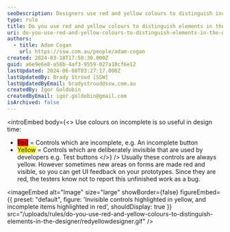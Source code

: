 ```yaml
---
seoDescription: Designers use red and yellow colours to distinguish incomplete and invisible controls on prototypes, enhancing UI feedback and tester clarity.
type: rule
title: Do you use red and yellow colours to distinguish elements in the designer?
uri: do-you-use-red-and-yellow-colours-to-distinguish-elements-in-the-designer
authors:
  - title: Adam Cogan
    url: https://ssw.com.au/people/adam-cogan
created: 2024-03-18T17:50:30.000Z
guid: a6e9e6e8-a58b-4af3-9559-027a18cf6e12
lastUpdated: 2024-06-08T03:27:17.000Z
lastUpdatedBy: Brady Stroud [SSW]
lastUpdatedByEmail: bradystroud@ssw.com.au
createdBy: Igor Goldobin
createdByEmail: igor.goldobin@gmail.com
isArchived: false
---
```


<introEmbed
  body={<>
Use colours on incomplete is so useful in design time:

- <span style="background-color:red">Red</span> = Controls which are incomplete, e.g. An incomplete button
- <span style="background-color:yellow">Yellow</span> = Controls which are deliberately invisible that are used by developers e.g. Test buttons
  </>}
/>
Usually these controls are always yellow. However sometimes new areas on forms are made red and visible, so you can get UI feedback on your prototypes. Since they are red, the testers know not to report this unfinished work as a bug.


<imageEmbed
  alt="Image"
  size="large"
  showBorder={false}
  figureEmbed={{
    preset: "default",
    figure: 'Invisible controls highlighted in yellow, and incomplete items highlighted in red',
    shouldDisplay: true
  }}
  src="/uploads/rules/do-you-use-red-and-yellow-colours-to-distinguish-elements-in-the-designer/redyellowdesigner.gif"
/>

